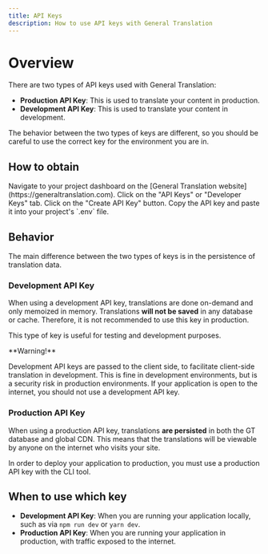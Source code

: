 ```yaml
---
title: API Keys
description: How to use API keys with General Translation
---
```


# Overview

There are two types of API keys used with General Translation:

- **Production API Key**: This is used to translate your content in production.
- **Development API Key**: This is used to translate your content in development.

The behavior between the two types of keys are different, so you should be careful to use the correct key for the environment you are in.

## How to obtain

<Steps>
    <Step>
        Navigate to your project dashboard on the [General Translation website](https://generaltranslation.com).
    </Step>
    <Step>
        Click on the "API Keys" or "Developer Keys" tab.
    </Step>
    <Step>
        Click on the "Create API Key" button.
    </Step>
    <Step>
        Copy the API key and paste it into your project's `.env` file.
    </Step>
</Steps>

## Behavior

The main difference between the two types of keys is in the persistence of translation data. 

### Development API Key

When using a development API key, translations are done on-demand and only memoized in memory. 
Translations **will not be saved** in any database or cache. Therefore, it is not recommended to use this key in production.

This type of key is useful for testing and development purposes.

<Callout type="error">
  **Warning!**

  Development API keys are passed to the client side, to facilitate client-side translation in development. 
  This is fine in development environments, but is a security risk in production environments. If your application
  is open to the internet, you should not use a development API key.
</Callout>

### Production API Key

When using a production API key, translations **are persisted** in both the GT database and global CDN. 
This means that the translations will be viewable by anyone on the internet who visits your site.

<Callout type="warn">
  In order to deploy your application to production, you must use a production API key with the CLI tool.
</Callout>

## When to use which key

* **Development API Key**: When you are running your application locally, such as via `npm run dev` or `yarn dev`.
* **Production API Key**: When you are running your application in production, with traffic exposed to the internet.
